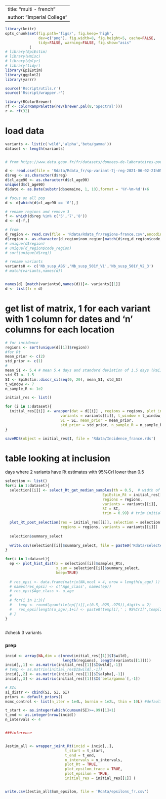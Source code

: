 
---
title: "multi - french"
author: "Imperial College"
---


```r
library(knitr)
opts_chunk$set(fig.path='figs/', fig.keep='high',
               dev=c('png'), fig.width=8, fig.height=5, cache=FALSE,
               tidy=FALSE, warning=FALSE, fig.show="asis"
 	       )
# library(EpiEstim)
# library(Hmisc)
# library(dplyr)
# library(tidyr)
library(EpiEstim)
library(ggplot2)
library(yarrr)

source('Rscript/utils.r')
source('Rscript/wrapper.r')

library(RColorBrewer)
rf <- colorRampPalette(rev(brewer.pal(8,'Spectral')))
r <- rf(32)
```

# load data

```r
variants <- list(c('wild','alpha','beta/gamma'))
dataset <- length(variants)


# from https://www.data.gouv.fr/fr/datasets/donnees-de-laboratoires-pour-le-depistage-indicateurs-sur-les-variants/

d <- read.csv(file = 'Rdata/Rdata_fr/sp-variant-7j-reg-2021-06-02-21h05.csv',sep=';')
d$reg <- as.character(d$reg)
d$cl_age90 <- as.character(d$cl_age90)
unique(d$cl_age90)
d$date <- as.Date(substr(d$semaine, 1, 10),format = '%Y-%m-%d')+6

# focus on all pop
d <- d[which(d$cl_age90 == '0'),]

# rename regions and remove 3
f <- which(d$reg %in% c('5','7','8'))
d <- d[-f,]

# from 
d_region <- read.csv(file = 'Rdata/Rdata_fr/regions-france.csv',encoding = "UTF-8")
d$region <- as.character(d_region$nom_region[match(d$reg,d_region$code_region)])
# unique(d$region)
# unique(d_region$code_region)
# sort(unique(d$reg))

# rename variants
variants0 <- c('Nb_susp_ABS','Nb_susp_501Y_V1','Nb_susp_501Y_V2_3')
# match(variants,names(d))


names(d) [match(variants0,names(d))]<- variants[[1]]
d <- list(fr = d)
```



# get list of matrix, 1 for each variant with 1 column for dates and 'n' columns for each location


```r
# for incidence
regions <- sort(unique(d[[1]]$region))
#for Rt
mean_prior <- c(2)
std_prior <- c(1)
#
mean_SI <- 5.4 # mean 5.4 days and standard deviation of 1.5 days (Rai, Shukla, and Dwivedi 2021).
std_SI <- 1.5
SI <- EpiEstim::discr_si(seq(0, 20), mean_SI, std_SI)
t_window <- 7
n_sample_R <- 1e2

initial_res <- list()

for (i in 1:dataset){
  initial_res[[i]] <- wrapper(dat = d[[i]] , regions = regions, plot_incidence = TRUE,
                         variants = variants[[i]], t_window = t_window, 
                         SI = SI, mean_prior = mean_prior,
                         std_prior = std_prior, n_sample_R = n_sample_R) # trim initial Rt until cumsum(1:x)>=0.99
}

saveRDS(object = initial_res$I, file = 'Rdata/Incidence_france.rds')
```


# table looking at inclusion

days where 2 variants have Rt estimates with 95%CrI lower than 0.5

```r
selection <- list()
for(i in 1:dataset){
  selection[[i]] <- select_Rt_get_median_samples(th = 0.5,  # width of Rt CrI included
                                            EpiEstim_Rt = initial_res[[i]]$EpiEstim_Rt,
                                            regions = regions, 
                                            variants = variants[[i]],
                                            SI = SI,
                                            trim = 0.99) # trim initial Rt until cumsum(1:x)>=0.99
  
  plot_Rt_post_selection(res = initial_res[[i]], selection = selection[[i]], 
                         regions = regions, variants = variants[[i]])
  
  selection$summary_select
  
  write.csv(selection[[i]]$summary_select, file = paste0('Rdata/selected_fr_',i,'.csv'))
}

```


```r

for(i in 1:dataset){
  ep <- plot_hist_dist(x = selection[[i]]$samples_Rts,
                       x_sum = selection[[i]]$summary_select, 
                       keep=TRUE)
  
  # res_epsi <- data.frame(matrix(NA,ncol = 4, nrow = length(u_age) ))
  # names(res_epsi) <- c('Age_class', names(ep))
  # res_epsi$Age_class <- u_age
  # 
  # for(i in 1:3){
  #   temp <- round(quantile(ep[[i]],c(0.5,.025,.975)),digits = 2)
  #   res_epsi[length(u_age),1+i] <- paste0(temp[1],' ; 95%CrI[',temp[2],' ; ',temp[3],']')
  # }           
}
           
```



#check  3 variants


### prep
```r
incid <- array(NA,dim = c(nrow(initial_res[[1]]$I$wild), 
                          length(regions), length(variants[[1]])))
incid[,,1] <- as.matrix(initial_res[[1]]$I$wild[,-1])
# temp <- as.matrix(initial_res$I$wild[,-1])
incid[,,2] <- as.matrix(initial_res[[1]]$I$alpha[,-1])
incid[,,3] <- as.matrix(initial_res[[1]]$I$`beta/gamma`[,-1])

# SIs
si_distr <- cbind(SI, SI, SI)
priors <- default_priors()
mcmc_control <- list(n_iter = 1e4L, burnin = 1e2L, thin = 10L) #default_mcmc_controls()

t_start <- as.integer(which(cumsum(SI)>=.99)[1]+1)
t_end <- as.integer(nrow(incid))
n_intervals <- 4  


###inference


Jestim_all <- wrapper_joint_Rt(incid = incid[,,],
                           t_start = t_start, 
                           t_end = t_end, 
                           n_intervals = n_intervals, 
                           plot_Rt = TRUE, 
                           plot_epsilon_trace = TRUE,
                           plot_epsilon = TRUE,
                           initial_res = initial_res[[1]] )


write.csv(Jestim_all$Sum_epsilon, file = 'Rdata/epsilons_fr.csv')
```

<!-- ```{r} -->
<!-- library(RColorBrewer) -->
<!-- rf <- colorRampPalette(rev(brewer.pal(8,'Spectral'))) -->
<!-- r <- rf(32) -->

<!-- for(i in 1:3){ -->
<!--   Rs <- array(NA,dim = dim(Jestim_all$R[[1]]$R)) -->
<!--   if(i ==1){ -->
<!--     e <-rep(1,dim(Rs)[3]) -->
<!--   }else{ -->
<!--     e <- Jestim_all$R[[1]]$epsilon[i-1,] -->
<!--   } -->
<!--   for (j in 1:length(regions)){ -->
<!--     Rs[,j,] <- Jestim_all$R[[1]]$R[,j,] * matrix(e, nrow = dim(Rs)[1], ncol = dim(Rs)[3], byrow = TRUE) -->
<!--   } -->


<!--   d_joint <- data.frame(date = initial_res$I$alpha$date, -->
<!--                    apply(Rs,c(1,2),median)) -->

<!--   names(d_joint) <- c('date',regions) -->

<!--   d_EpiEstim <- data.frame( date = initial_res$I[[1]]$date[initial_res$EpiEstim_Rt[[1]][[regions[1]]]$R$t_end], -->
<!--                     purrr::map_dfr(initial_res$EpiEstim_Rt[[variants[i]]], function(x) cbind(x$R$`Median(R)`))) -->
<!--   names(d_EpiEstim) <- c('date',regions) -->
<!--   d3 <- selection$select_Rt_by_variant[[i]] -->
<!--   d3[d3==0] <- NA -->
<!--   d_EpiEstim[,-1] <- d_EpiEstim[,-1]*d3 -->

<!--   # d_joint <- d_joint[match(d_EpiEstim$date,d_joint$date),] -->

<!--   d_joint <- tidyr::gather(d_joint,region,R,regions) -->
<!--   d_EpiEstim <- tidyr::gather(d_EpiEstim,region,R,regions) -->

<!--   d_12 <- merge(x = d_EpiEstim, y = d_joint, by = c('date','region'),all = TRUE) -->
<!--   d_12 <- d_12[-which(is.na(d_12$R.x+d_12$R.y)),] -->

<!--   if(i==1){ -->
<!--     d_tot <- d_12 -->
<!--   }else{ -->
<!--     d_tot <- rbind(d_tot,d_12) -->
<!--   } -->

<!--   g <- ggplot(d_12, aes(R.x,R.y)) +   -->
<!--     xlab('Rt (EpiEstim)') +  -->
<!--     ylab('Rt (multi)') + -->
<!--     stat_bin2d(bins=25) +  -->
<!--     xlim(0,2) + ylim(0,2) + -->
<!--     scale_fill_gradientn(colours=r) +  -->
<!--     geom_abline(intercept = 0,slope = 1,col='red3')  -->
<!--   print(g) -->

<!--   SS_tot <- sum((d_12$R.x - mean(d_12$R.x))^2) -->
<!--   SS_res <- sum((d_12$R.x-d_12$R.y)^2) -->
<!--   print(1-SS_res/SS_tot) -->
<!-- } -->

<!--   g <- ggplot(d_tot, aes(R.x,R.y)) +   -->
<!--     xlab('Rt (EpiEstim)') +  -->
<!--     ylab('Rt (multi)') + -->
<!--     stat_bin2d(bins=25) +  -->
<!--     xlim(0,2) + ylim(0,2) + -->
<!--     scale_fill_gradientn(colours=r) +  -->
<!--     geom_abline(intercept = 0,slope = 1,col='red3')  -->
<!--   print(g) -->

<!--   SS_tot <- sum((d_tot$R.x - mean(d_tot$R.x))^2) -->
<!--   SS_res <- sum((d_tot$R.x-d_tot$R.y)^2) -->
<!--   print(1-SS_res/SS_tot) -->

<!-- ``` -->




<!-- # test indepedantly wild-vs-alpha and wild-vs-beta -->

<!-- ```{r, joint_epiestim_epsilon} -->


<!-- Jestim_wild_alpha <- wrapper_joint_Rt(incid = incid[,,c(1,2)], -->
<!--                            t_start = t_start,  -->
<!--                            t_end = t_end,  -->
<!--                            n_intervals = n_intervals,  -->
<!--                            plot_Rt = TRUE,  -->
<!--                            plot_epsilon_trace = TRUE, -->
<!--                            plot_epsilon = TRUE ) -->
<!-- write.csv(Jestim_wild_alpha$Sum_epsilon, file = 'Rdata/epsilons_alpha.csv') -->

<!-- Jestim_wild_beta <- wrapper_joint_Rt(incid = incid[,,c(1,3)], -->
<!--                            t_start = t_start,  -->
<!--                            t_end = t_end,  -->
<!--                            n_intervals = n_intervals,  -->
<!--                            plot_Rt = TRUE,  -->
<!--                            plot_epsilon_trace = TRUE, -->
<!--                            plot_epsilon = TRUE ) -->

<!-- write.csv(Jestim_wild_beta$Sum_epsilon, file = 'Rdata/epsilons_beta.csv') -->

<!-- ``` -->



<!-- # by age classes -->

<!-- ```{r, age_class, fig.width=5, fig.height=8, eval = FALSE} -->

<!-- for(j in 1:(length(u_age)-1)){ -->
<!--   print(u_age[j]) -->

<!--   initial_res_age <- wrapper(age_group = u_age[j], regions = regions, plot_incidence = FALSE, -->
<!--                          variants = variants, t_window = t_window,  -->
<!--                          SI = SI_assumed, mean_prior = mean_prior, -->
<!--                          std_prior = std_prior, n_sample_R = n_sample_R) -->

<!--   selection_age <- select_Rt_get_median_samples(th = 0.2,  -->
<!--                                             EpiEstim_Rt = initial_res_age$EpiEstim_Rt, -->
<!--                                             regions = regions,  -->
<!--                                             variants = variants, -->
<!--                                             SI = SI_assumed, -->
<!--                                             trim = 0.99) -->
<!--   selection_age$summary_select -->


<!--   ep <- plot_hist_dist(x = selection_age$samples_Rts, x_sum = selection_age$summary_select, keep=TRUE) -->

<!--   for(i in 1:3){ -->
<!--     temp <- round(quantile(ep[[i]],c(0.5,.025,.975),na.rm=TRUE),digits = 2) -->
<!--     res_epsi[j,1+i] <- paste0(temp[1],' ; 95%CrI[',temp[2],' ; ',temp[3],']') -->
<!--   }      -->

<!-- } -->

<!-- ``` -->

